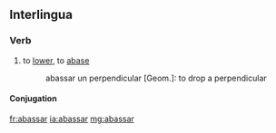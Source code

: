 ==Interlingua==

===Verb===
{{ia-verb|ar}}

# to [[lower]], to [[abase]]
#: abassar un perpendicular [Geom.]: to drop a perpendicular

====Conjugation====
{{ia-conj|abass|ar}}

[[fr:abassar]]
[[ia:abassar]]
[[mg:abassar]]